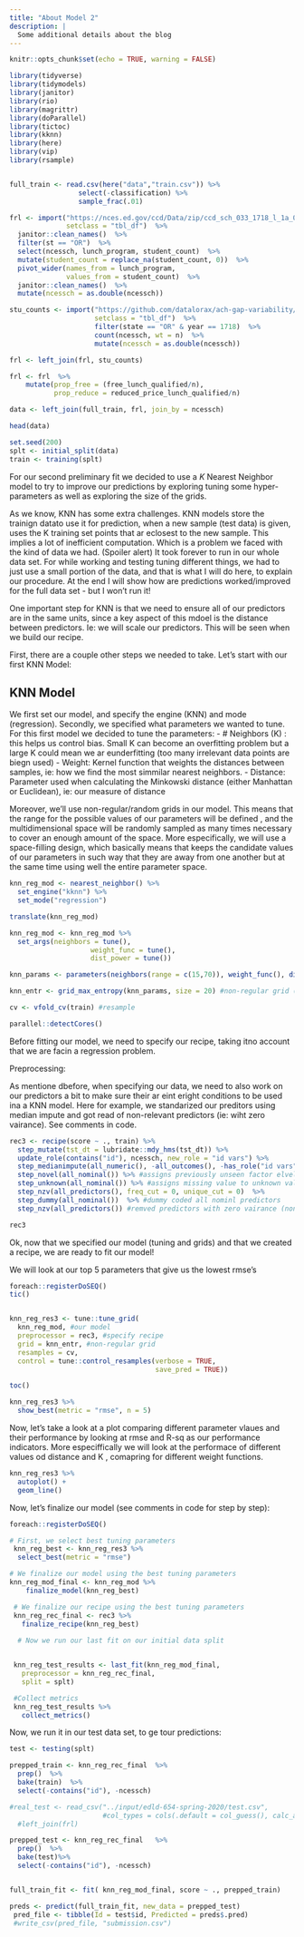 ```yaml
---
title: "About Model 2"
description: |
  Some additional details about the blog
---
```



```r
knitr::opts_chunk$set(echo = TRUE, warning = FALSE)

library(tidyverse)
library(tidymodels)
library(janitor)
library(rio)
library(magrittr)
library(doParallel)
library(tictoc)
library(kknn)
library(here)
library(vip)
library(rsample)


full_train <- read.csv(here("data","train.csv")) %>%
                 select(-classification) %>% 
                 sample_frac(.01)

```

```r

frl <- import("https://nces.ed.gov/ccd/Data/zip/ccd_sch_033_1718_l_1a_083118.zip",
              setclass = "tbl_df")  %>% 
  janitor::clean_names()  %>% 
  filter(st == "OR")  %>%
  select(ncessch, lunch_program, student_count)  %>% 
  mutate(student_count = replace_na(student_count, 0))  %>% 
  pivot_wider(names_from = lunch_program,
              values_from = student_count)  %>% 
  janitor::clean_names()  %>% 
  mutate(ncessch = as.double(ncessch))

stu_counts <- import("https://github.com/datalorax/ach-gap-variability/raw/master/data/achievement-gaps-geocoded.csv",
                     setclass = "tbl_df")  %>% 
                     filter(state == "OR" & year == 1718)  %>% 
                     count(ncessch, wt = n)  %>% 
                     mutate(ncessch = as.double(ncessch))

frl <- left_join(frl, stu_counts)

frl <- frl  %>% 
    mutate(prop_free = (free_lunch_qualified/n),
           prop_reduce = reduced_price_lunch_qualified/n)

```

```r
data <- left_join(full_train, frl, join_by = ncessch)

head(data)
```

```r
set.seed(200)
splt <- initial_split(data)
train <- training(splt)

```

For our second preliminary fit we decided to use a *K* Nearest Neighbor model to try to improve our predictions by exploring tuning some hyper-parameters as well as exploring the size of the grids. 

As we know, KNN has some extra challenges. KNN models store the trainign datato use it for prediction, when a new sample (test data) is given, uses the K training set points that ar eclosest to the new sample. This implies a lot of inefficient computation. Which is a problem we faced with the kind of data we had. (Spoiler alert) It took forever to run in our whole data set. For while working and testing tuning different things, we had to just use a small portion of the data, and that is what I will do here, to explain our procedure. At the end I will show how are predictions worked/improved for the full data set - but I won't run it! 

One important step for KNN is that we need to ensure all of our predictors are in the same units, since a key aspect of this mdoel is the distance between predictors. Ie: we will scale our predictors. This will be seen when we build our recipe. 

First, there are a couple other steps we needed to take. Let's start with our first KNN Model:

## KNN Model

We first set our model, and specify the engine (KNN) and mode (regression). Secondly, we specified what parameters we wanted to tune. For this first model we decided to tune the parameters:
- # Neighbors (K) : this helps us control bias. Small K can become an overfitting problem but a large K could mean we ar eunderfitting (too many irrelevant data points are biegn used)
- Weight: Kernel function that weights the distances between samples, ie: how we find the most simmilar nearest neighbors. 
- Distance: Parameter used when calculating the Minkowski distance (either Manhattan or Euclidean), ie: our measure of distance

Moreover, we'll use non-regular/random grids in our model. This means that the range for the possible values of our parameters will be defined , and the multidimensional space will be randomly sampled as many times necessary to cover an enough amount of the space. More especifically, we will use a space-filling design, which basically means that keeps the candidate values of our parameters in such way that they are away from one another but at the same time using well the entire parameter space. 

```r
knn_reg_mod <- nearest_neighbor() %>%
  set_engine("kknn") %>% 
  set_mode("regression") 

translate(knn_reg_mod)

knn_reg_mod <- knn_reg_mod %>% 
  set_args(neighbors = tune(),
                    weight_func = tune(),
                    dist_power = tune())

knn_params <- parameters(neighbors(range = c(15,70)), weight_func(), dist_power()) #specify parameters

knn_entr <- grid_max_entropy(knn_params, size = 20) #non-regular grid (sfd)

cv <- vfold_cv(train) #resample

parallel::detectCores()

```

Before fitting our model, we need to specify our recipe, taking itno account that we are facin a regression problem. 

Preprocessing: 

As mentione dbefore, when specifying our data, we need to also work on our predictors a bit to make sure their ar eint eright conditions to be used ina a KNN model. 
Here for example, we standarized our preditors using median impute and got read of non-relevant predictors (ie: wiht zero vairance). See comments in code. 

```r
rec3 <- recipe(score ~ ., train) %>% 
  step_mutate(tst_dt = lubridate::mdy_hms(tst_dt)) %>%
  update_role(contains("id"), ncessch, new_role = "id vars") %>% 
  step_medianimpute(all_numeric(), -all_outcomes(), -has_role("id vars"))  %>% 
  step_novel(all_nominal()) %>% #assigns previously unseen factor elvel to a new value
  step_unknown(all_nominal()) %>% #assigns missing value to unknown values
  step_nzv(all_predictors(), freq_cut = 0, unique_cut = 0)  %>% 
  step_dummy(all_nominal())  %>% #dummy coded all nominl predictors
  step_nzv(all_predictors()) #remved predictors with zero vairance (non relevant)

rec3
```

Ok, now that we specified our model (tuning and grids) and that  we created a recipe, we are ready to fit our model! 

We will look at our top 5 parameters that give us the lowest rmse's


```r

foreach::registerDoSEQ()
tic()


knn_reg_res3 <- tune::tune_grid(
  knn_reg_mod, #our model
  preprocessor = rec3, #specify recipe
  grid = knn_entr, #non-regular grid
  resamples = cv,
  control = tune::control_resamples(verbose = TRUE,
                                    save_pred = TRUE))

toc()

knn_reg_res3 %>% 
  show_best(metric = "rmse", n = 5) 


```

Now, let's take a look at a plot comparing different parameter vlaues and their performance by looking at rmse and R-sq as our performance indicators. More especiffically we will look at the performace of different values od distance and K , comapring for different weight functions.  

```r
knn_reg_res3 %>% 
  autoplot() +
  geom_line()
```



Now, let's finalize our model (see comments in code for step by step): 

```r

foreach::registerDoSEQ()

# First, we select best tuning parameters
 knn_reg_best <- knn_reg_res3 %>%
  select_best(metric = "rmse")

# We finalize our model using the best tuning parameters
knn_reg_mod_final <- knn_reg_mod %>%
    finalize_model(knn_reg_best) 

 # We finalize our recipe using the best tuning parameters
 knn_reg_rec_final <- rec3 %>% 
   finalize_recipe(knn_reg_best)
 
  # Now we run our last fit on our initial data split


 knn_reg_test_results <- last_fit(knn_reg_mod_final, 
   preprocessor = knn_reg_rec_final, 
   split = splt)

 #Collect metrics
 knn_reg_test_results %>% 
   collect_metrics()

```


Now, we run it in our test data set, to ge tour predictions: 

```r
test <- testing(splt)

prepped_train <- knn_reg_rec_final  %>% 
  prep()  %>% 
  bake(train)  %>% 
  select(-contains("id"), -ncessch)

#real_test <- read_csv("../input/edld-654-spring-2020/test.csv",
                       #col_types = cols(.default = col_guess(), calc_admn_cd = col_character()))  %>% 
  #left_join(frl)

prepped_test <- knn_reg_rec_final   %>% 
  prep()  %>% 
  bake(test)%>%
  select(-contains("id"), -ncessch)


full_train_fit <- fit( knn_reg_mod_final, score ~ ., prepped_train)

preds <- predict(full_train_fit, new_data = prepped_test)
 pred_file <- tibble(Id = test$id, Predicted = preds$.pred) 
 #write_csv(pred_file, "submission.csv")

```


